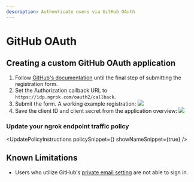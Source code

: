 ```yaml
---
description: Authenticate users via GitHub OAuth
---
```



# GitHub OAuth

## Creating a custom GitHub OAuth application

1.  Follow [GitHub's documentation](https://developer.github.com/apps/building-oauth-apps/creating-an-oauth-app/) until the final step of submitting the registration form.
2.  Set the Authorization callback URL to `https://idp.ngrok.com/oauth2/callback`.
3.  Submit the form. A working example registration: ![](/img/howto/oauth/1-github-register.png)
4.  Save the client ID and client secret from the application overview: ![](/img/howto/oauth/2-github-client_id_and_secret.png)

### Update your ngrok endpoint traffic policy

<UpdatePolicyInstructions policySnippet={<Github />} showNameSnippet={true} />    

## Known Limitations

- Users who utilize GitHub's [private email setting](https://docs.github.com/en/account-and-profile/setting-up-and-managing-your-personal-account-on-github/managing-email-preferences/setting-your-commit-email-address#:~:text=If%20you%27d%20like%20to%20keep%20your%20personal,to%20Keep%20my%20email%20address%20private) are not able to sign in.
